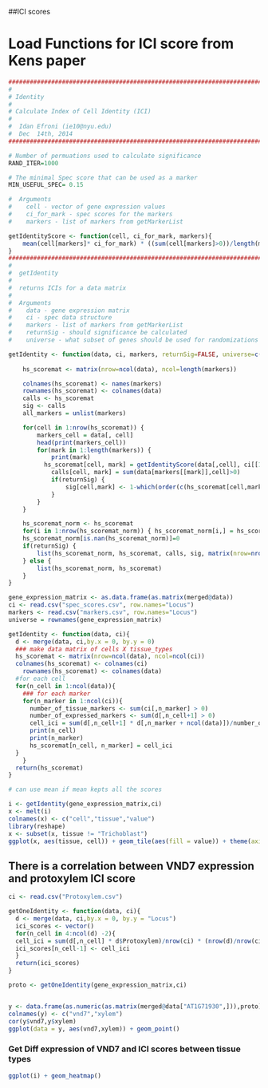 
##ICI scores


# Load Functions for ICI score from Kens paper 

```r
#####################################################################################
#
# Identity
#
# Calculate Index of Cell Identity (ICI)
#
#  Idan Efroni (ie10@nyu.edu)
#  Dec  14th, 2014
#####################################################################################

# Number of permuations used to calculate significance
RAND_ITER=1000

# The minimal Spec score that can be used as a marker
MIN_USEFUL_SPEC= 0.15

#  Arguments
#    cell - vector of gene expression values
#    ci_for_mark - spec scores for the markers
#    markers - list of markers from getMarkerList

getIdentityScore <- function(cell, ci_for_mark, markers){
	mean(cell[markers]* ci_for_mark) * ((sum(cell[markers]>0))/length(markers))
}
#####################################################################################
#
#  getIdentity
#
#  returns ICIs for a data matrix
#
#  Arguments
#    data - gene expression matrix
#    ci - spec data structure
#    markers - list of markers from getMarkerList
#    returnSig - should significance be calculated
#    universe - what subset of genes should be used for randomizations

getIdentity <- function(data, ci, markers, returnSig=FALSE, universe=c()) {
	
	hs_scoremat <- matrix(nrow=ncol(data), ncol=length(markers))

	colnames(hs_scoremat) <- names(markers)
	rownames(hs_scoremat) <- colnames(data)
	calls <- hs_scoremat
	sig <- calls
	all_markers = unlist(markers)

	for(cell in 1:nrow(hs_scoremat)) {
		markers_cell = data[, cell]
		head(print(markers_cell))
		for(mark in 1:length(markers)) {
			print(mark)
		  hs_scoremat[cell, mark] = getIdentityScore(data[,cell], ci[[1]][markers[[mark]],mark], markers[[mark]])
			calls[cell, mark] = sum(data[markers[[mark]],cell]>0)
			if(returnSig) {
				sig[cell,mark] <- 1-which(order(c(hs_scoremat[cell,mark], getRandomBackground(markers_cell, ci[[1]][markers[[mark]],mark], universe, length(markers[[mark]]))))==1)/(RAND_ITER+1)
			}
		}
	}

	hs_scoremat_norm <- hs_scoremat
	for(i in 1:nrow(hs_scoremat_norm)) { hs_scoremat_norm[i,] = hs_scoremat_norm[i,]/sum(hs_scoremat_norm[i,]) }
	hs_scoremat_norm[is.nan(hs_scoremat_norm)]=0
	if(returnSig) {
		list(hs_scoremat_norm, hs_scoremat, calls, sig, matrix(nrow=nrow(sig), ncol=ncol(sig), p.adjust(sig, "BH")))
	} else {
		list(hs_scoremat_norm, hs_scoremat)
	}
}
```

```r
gene_expression_matrix <- as.data.frame(as.matrix(merged@data))
ci <- read.csv("spec_scores.csv", row.names="Locus")
markers <- read.csv("markers.csv", row.names="Locus")
universe = rownames(gene_expression_matrix)

getIdentity <- function(data, ci){
  d <- merge(data, ci,by.x = 0, by.y = 0)
  ### make data matrix of cells X tissue_types 
  hs_scoremat <- matrix(nrow=ncol(data), ncol=ncol(ci))
  colnames(hs_scoremat) <- colnames(ci)
	rownames(hs_scoremat) <- colnames(data)
  #for each cell
  for(n_cell in 1:ncol(data)){
    ### for each marker
    for(n_marker in 1:ncol(ci)){
      number_of_tissue_markers <- sum(ci[,n_marker] > 0)
      number_of_expressed_markers <- sum(d[,n_cell+1] > 0)
      cell_ici = sum(d[,n_cell+1] * d[,n_marker + ncol(data)])/number_of_tissue_markers * (number_of_expressed_markers/number_of_tissue_markers) 
      print(n_cell)
      print(n_marker)
      hs_scoremat[n_cell, n_marker] = cell_ici
  }
    }
  return(hs_scoremat)
}

# can use mean if mean kepts all the scores

i <- getIdentity(gene_expression_matrix,ci)
x <- melt(i)
colnames(x) <- c("cell","tissue","value")
library(reshape)
x <- subset(x, tissue != "Trichoblast")
ggplot(x, aes(tissue, cell)) + geom_tile(aes(fill = value)) + theme(axis.text=element_text(size=10, angle = 60), axis.text.y = element_blank())
```

## There is a correlation between VND7 expression and protoxylem ICI score 

```r
ci <- read.csv("Protoxylem.csv")

getOneIdentity <- function(data, ci){
  d <- merge(data, ci,by.x = 0, by.y = "Locus")
  ici_scores <- vector()
  for(n_cell in 4:ncol(d) -2){
  cell_ici = sum(d[,n_cell] * d$Protoxylem)/nrow(ci) * (nrow(d)/nrow(ci)) 
  ici_scores[n_cell-1] <- cell_ici
  }
  return(ici_scores)
}

proto <- getOneIdentity(gene_expression_matrix,ci)


y <- data.frame(as.numeric(as.matrix(merged@data["AT1G71930",])),proto)
colnames(y) <- c("vnd7","xylem")
cor(y$vnd7,y$xylem)
ggplot(data = y, aes(vnd7,xylem)) + geom_point()

```
### Get Diff expression of VND7 and ICI scores between tissue types
```r
ggplot(i) + geom_heatmap()

```
